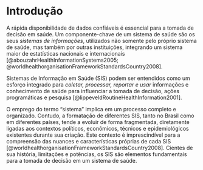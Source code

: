 # Introdução

A rápida disponibilidade de dados confiáveis é essencial para a tomada de decisão em saúde. Um componente-chave de um sistema de saúde são os seus *sistemas de informações*, utilizados não somente pelo próprio sistema de saúde, mas também por outras instituições, integrando um sistema maior de estatísticas nacionais e internacionais [@abouzahrHealthInformationSystems2005; @worldhealthorganisationFrameworkStandardsCountry2008].

::::: {.callout}
Sistemas de Informação em Saúde (SIS) podem ser entendidos como um esforço integrado para *coletar, processar, reportar e usar* informações e conhecimento de saúde para influenciar a tomada de decisão, ações programáticas e pesquisa [@lippeveldRoutineHealthInformation2001]. 
:::



O emprego do termo "sistema" implica em um processo completo e organizado. Contudo, a formatação de diferentes SIS, tanto no Brasil como em diferentes países, tende a evoluir de forma fragmentada, diretamente ligadas aos contextos políticos, econômicos, técnicos e epidemiológicos existentes durante sua criação. Este contexto é imprescindível para a compreensão das nuances e características próprias de cada SIS [@worldhealthorganisationFrameworkStandardsCountry2008]. Cientes de sua história, limitações e potências, os SIS são elementos fundamentais para a tomada de decisão em um sistema de saúde.